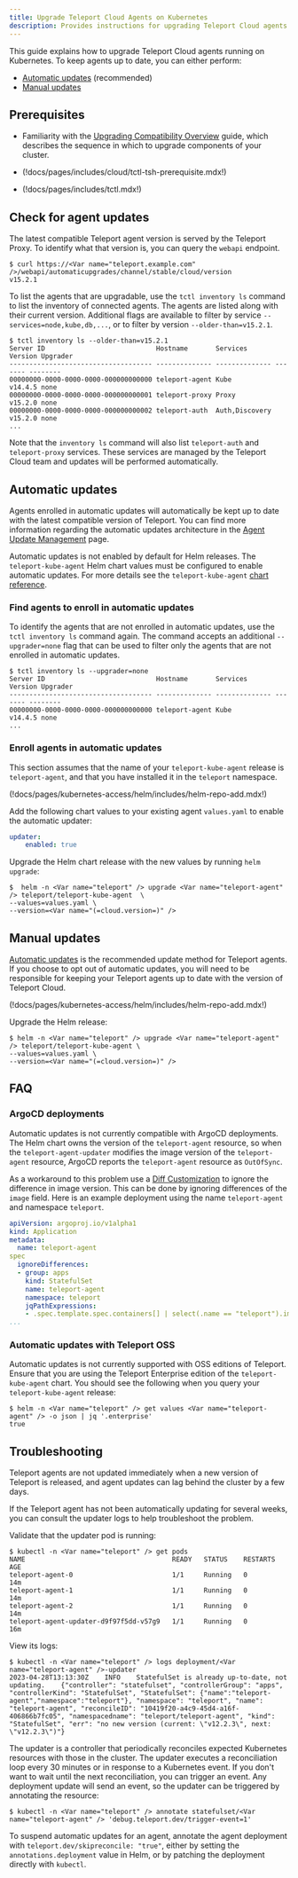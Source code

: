 ```yaml
---
title: Upgrade Teleport Cloud Agents on Kubernetes
description: Provides instructions for upgrading Teleport Cloud agents that run on Kubernetes. 
---
```


This guide explains how to upgrade Teleport Cloud agents running on Kubernetes.
To keep agents up to date, you can either perform:
- [Automatic updates](#automatic-updates) (recommended)
- [Manual updates](#manual-updates)

## Prerequisites

- Familiarity with the [Upgrading Compatibility Overview](./overview.mdx) guide,
  which describes the sequence in which to upgrade components of your cluster.

- (!docs/pages/includes/cloud/tctl-tsh-prerequisite.mdx!)

- (!docs/pages/includes/tctl.mdx!)

## Check for agent updates

The latest compatible Teleport agent version is served by the Teleport Proxy. To
identify what that version is, you can query the `webapi` endpoint.
```code
$ curl https://<Var name="teleport.example.com" />/webapi/automaticupgrades/channel/stable/cloud/version
v15.2.1
```

To list the agents that are upgradable, use the `tctl inventory ls` command to list
the inventory of connected agents. The agents are listed along with their current
version. Additional flags are available to filter by service `--services=node,kube,db,...`,
or to filter by version `--older-than=v15.2.1`.
```code
$ tctl inventory ls --older-than=v15.2.1
Server ID                            Hostname       Services       Version Upgrader
------------------------------------ -------------- -------------- ------- --------
00000000-0000-0000-0000-000000000000 teleport-agent Kube           v14.4.5 none
00000000-0000-0000-0000-000000000001 teleport-proxy Proxy          v15.2.0 none
00000000-0000-0000-0000-000000000002 teleport-auth  Auth,Discovery v15.2.0 none
...
```
Note that the `inventory ls` command will also list `teleport-auth` and `teleport-proxy`
services. These services are managed by the Teleport Cloud team and updates will
be performed automatically.

## Automatic updates

Agents enrolled in automatic updates will automatically be kept up to date with the
latest compatible version of Teleport. You can find more information regarding the
automatic updates architecture in the [Agent Update Management](../architecture/agent-update-management.mdx)
page.

Automatic updates is not enabled by default for Helm releases. The `teleport-kube-agent`
Helm chart values must be configured to enable automatic updates. For more details
see the `teleport-kube-agent` [chart reference](../reference/helm-reference/teleport-kube-agent.mdx#updater).

### Find agents to enroll in automatic updates

To identify the agents that are not enrolled in automatic updates, use the `tctl inventory ls`
command again. The command accepts an additional `--upgrader=none` flag that can
be used to filter only the agents that are not enrolled in automatic updates.
```code
$ tctl inventory ls --upgrader=none
Server ID                            Hostname       Services       Version Upgrader
------------------------------------ -------------- -------------- ------- --------
00000000-0000-0000-0000-000000000000 teleport-agent Kube           v14.4.5 none
...
```

### Enroll agents in automatic updates

This section assumes that the name of your `teleport-kube-agent` release is
`teleport-agent`, and that you have installed it in the `teleport` namespace.

(!docs/pages/kubernetes-access/helm/includes/helm-repo-add.mdx!)

Add the following chart values to your existing agent `values.yaml` to enable
the automatic updater:

```yaml
updater:
    enabled: true
```

Upgrade the Helm chart release with the new values by running `helm upgrade`:

```code
$  helm -n <Var name="teleport" /> upgrade <Var name="teleport-agent" /> teleport/teleport-kube-agent  \
--values=values.yaml \
--version=<Var name="(=cloud.version=)" />
```

## Manual updates

[Automatic updates](#automatic-updates) is the recommended update method for Teleport
agents. If you choose to opt out of automatic updates, you will need to be responsible
for keeping your Teleport agents up to date with the version of Teleport Cloud.

(!docs/pages/kubernetes-access/helm/includes/helm-repo-add.mdx!)

Upgrade the Helm release:

```code
$ helm -n <Var name="teleport" /> upgrade <Var name="teleport-agent" /> teleport/teleport-kube-agent \
--values=values.yaml \
--version=<Var name="(=cloud.version=)" />
```

## FAQ

### ArgoCD deployments

Automatic updates is not currently compatible with ArgoCD deployments. The Helm chart
owns the version of the `teleport-agent` resource, so when the `teleport-agent-updater`
modifies the image version of the `teleport-agent` resource, ArgoCD reports the `teleport-agent`
resource as `OutOfSync`.

As a workaround to this problem use a [Diff Customization](https://argo-cd.readthedocs.io/en/stable/user-guide/diffing/#diffing-customization)
to ignore the difference in image version. This can be done by ignoring differences
of the `image` field. Here is an example deployment using the name `teleport-agent`
and namespace `teleport`.

```yaml
apiVersion: argoproj.io/v1alpha1
kind: Application
metadata:
  name: teleport-agent
spec
  ignoreDifferences:
  - group: apps
    kind: StatefulSet
    name: teleport-agent
    namespace: teleport
    jqPathExpressions:
    - .spec.template.spec.containers[] | select(.name == "teleport").image
...
```

### Automatic updates with Teleport OSS

Automatic updates is not currently supported with OSS editions of Teleport. Ensure
that you are using the Teleport Enterprise edition of the `teleport-kube-agent`
chart. You should see the following when you query your `teleport-kube-agent` release:

```code
$ helm -n <Var name="teleport" /> get values <Var name="teleport-agent" /> -o json | jq '.enterprise'
true
```

## Troubleshooting

Teleport agents are not updated immediately when a new version of Teleport is released,
and agent updates can lag behind the cluster by a few days.

If the Teleport agent has not been automatically updating for several weeks, you
can consult the updater logs to help troubleshoot the problem.

Validate that the updater pod is running:

```code
$ kubectl -n <Var name="teleport" /> get pods
NAME                                     READY   STATUS    RESTARTS   AGE
teleport-agent-0                         1/1     Running   0          14m
teleport-agent-1                         1/1     Running   0          14m
teleport-agent-2                         1/1     Running   0          14m
teleport-agent-updater-d9f97f5dd-v57g9   1/1     Running   0          16m
```

View its logs:

```code
$ kubectl -n <Var name="teleport" /> logs deployment/<Var name="teleport-agent" />-updater
2023-04-28T13:13:30Z	INFO	StatefulSet is already up-to-date, not updating.	{"controller": "statefulset", "controllerGroup": "apps", "controllerKind": "StatefulSet", "StatefulSet": {"name":"teleport-agent","namespace":"teleport"}, "namespace": "teleport", "name": "teleport-agent", "reconcileID": "10419f20-a4c9-45d4-a16f-406866b7fc05", "namespacedname": "teleport/teleport-agent", "kind": "StatefulSet", "err": "no new version (current: \"v12.2.3\", next: \"v12.2.3\")"}
```

The updater is a controller that periodically reconciles expected Kubernetes
resources with those in the cluster. The updater executes a reconciliation loop
every 30 minutes or in response to a Kubernetes event. If you don't want to wait
until the next reconciliation, you can trigger an event. Any deployment update
will send an event, so the updater can be triggered by annotating the resource:

```code
$ kubectl -n <Var name="teleport" /> annotate statefulset/<Var name="teleport-agent" /> 'debug.teleport.dev/trigger-event=1'
```

To suspend automatic updates for an agent, annotate the agent deployment with
`teleport.dev/skipreconcile: "true"`, either by setting the
`annotations.deployment` value in Helm, or by patching the deployment directly
with `kubectl`.
